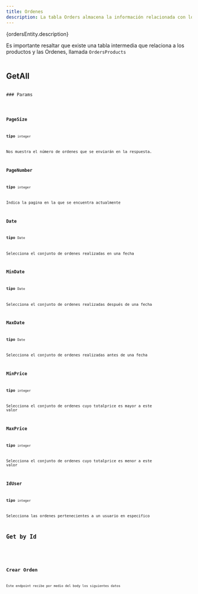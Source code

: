 ```yaml
---
title: Ordenes
description: La tabla Orders almacena la información relacionada con los pedidos realizados por los usuarios en el sistema. Cada registro representa un pedido único que incluye detalles del usuario que lo realizó, el método de entrega seleccionado, la fecha en que se hizo el pedido y el precio total del mismo. Además, la tabla contiene claves foráneas para vincularla con las tablas de usuarios y métodos de entrega, permitiendo gestionar relaciones con otras entidades del sistema.
---
```


{ordersEntity.description}

<Table infoTable={ordersEntity} />

Es importante resaltar que existe una tabla intermedia que relaciona a los productos y las Ordenes, llamada `OrdersProducts`

<Table infoTable={OrdersProducts} />

## GetAll

<Endpoint HTTPVerb="GET" badgeVariant="tip" urlText="/api/Order" />
<Code code={getAll} lang="json" title="response.json" />
### Params

<Code code={queryFilters} lang="cs" title="orderQueryParams.cs" />

### PageSize
**tipo** `integer`

Nos muestra el número de ordenes que se enviarán en la respuesta.

### PageNumber
**tipo** `integer`

Indica la pagina en la que se encuentra actualmente

### Date
**tipo** `Date`

Selecciona el conjunto de ordenes realizadas en una fecha 

### MinDate
**tipo** `Date`

Selecciona el conjunto de ordenes realizadas después de una fecha

### MaxDate
**tipo** `Date`

Selecciona el conjunto de ordenes realizadas antes de una fecha

### MinPrice
**tipo** `integer`

Selecciona el conjunto de ordenes cuyo totalprice es mayor a este valor

### MaxPrice
**tipo** `integer`

Selecciona el conjunto de ordenes cuyo totalprice es menor a este valor

### IdUser
**tipo** `integer`

Selecciona las ordenes pertenecientes a un usuario en especifico

## Get by Id

<Endpoint HTTPVerb="GET" badgeVariant="tip" urlText="/api/Order/id?id=1" />
<Code code={getById} lang="json" title="response.json" />

## Crear Orden

<Endpoint HTTPVerb="POST" badgeVariant="success" urlText="/api/Order" />
Este endpoint recibe por medio del body los siguientes datos
<Code code={createOrder} lang="json" title="body.json" />


